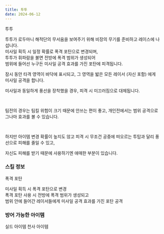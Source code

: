 ```yaml
---
title: 투투
date: 2024-06-12
---
```


<Sprite className="character" backgroundPosition="-27px -1373px">투투</Sprite>

<Bq>투투가 로두마니 해적단의 무서움을 보여주기 위해
비장의 무기를 준비하고 레이스에 나섭니다. <br/>
미사일 획득 시 일정 확률로 폭격 포탄으로 변경되며, <br/>
투투가 휘파람을 불면 전방에 폭격 범위가 생성되어 <br/>
범위에 들어선 누구든 미사일 공격 효과를 가진 포탄에 피격됩니다.</Bq>

잠시 동안 타격 영역이 바닥에 표시되고, 그 영역을 밟은 모든 레이서 (자신 포함) 에게 미사일 공격을 합니다.

미사일과 동일하게 풍선을 장착했을 경우, 피격 시 미끄러짐으로 대체됩니다.

<br/>

팀전의 경우는 팀킬 위험이 크기 때문에 안쓰는 편이 좋고, 개인전에서는 범위 공격으로 그나마 효과를 볼 수 있습니다.

<br/>

하지만 아이템 변경 확률이 높지도 않고 피격 시 무조건 공중에 떠오르는 투탑과 달리 풍선으로 피해를 줄일 수 있고,

자신도 피해를 받기 때문에 사용하기엔 애매한 부분이 있습니다.


### 스킬 정보

<Sprite className="skill" backgroundPosition="-280px -10px">폭격 포탄</Sprite>

<Info diffText="중급자 추천" titleText="폭격 포탄" tagText="패시브"/>

<Bq>미사일 획득 시 폭격 포탄으로 변경 <br/>
폭격 포탄 사용 시 전방에 폭격 범위가 생성되고 <br/>
범위 안에 들어간 레이서들에게 미사일 공격 효과를 가진 포탄 공격</Bq>

<TagList title="발동 확률">
    <Tag name="일반" text1="58%"/>
    <Tag name="고급" text1="60%"/>
    <Tag name="희귀" text1="62%"/>
    <Tag name="영웅" text1="64%"/>
    <Tag name="전설" text1="66%"/>
</TagList>

### 방어 가능한 아이템

<Division className="mdFlex mdCg">
    <Sprite className="item" backgroundPosition="-244px -165px">실드 아이템</Sprite>
    <Sprite className="item" backgroundPosition="-87px -13px">천사 아이템</Sprite>
</Division>